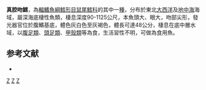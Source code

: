 {{Speciesbox 
| taxon = Coelorinchus caelorhincus
| image = Coelorinchus caelorhincus Sardinia.jpg
| status = DD
| status_system = iucn3.1
| trend = unknow
| authority = [[Risso|Risso]], 1810
| synonyms = *''Lepidoleprus caelorhincus '',Risso, 1810 
*''Coelorinchus coelorhincus '',Risso, 1810 
*''Caelorhynchus caelorhynchus '',Risso, 1810 
*''Caelorinchus caelorhincus '',Risso, 1810 
*''Caelorinchus caelorhincus caelorhincus '',Risso, 1810 
*''Caelorinchus caelorinchus caelorinchus '',Risso, 1810 
}}
'''真腔吻鱈'''，為[[輻鰭魚綱|輻鰭魚綱]][[鱈形目|鱈形目]][[鼠尾鱈科|鼠尾鱈科]]的其中一[[種|種]]，分布於東北[[大西洋|大西洋]]及[[地中海|地中海]]海域，屬深海底棲性魚類，棲息深度90-1125公尺，本魚頭大、眼大，吻部尖形，發光器官位於腹鰭基底，體色灰白色至灰褐色，體長可達48公分，棲息在底中層水域，以[[腹足類|腹足類]]、[[頭足類|頭足類]]、[[甲殼類|甲殼類]]等為食，生活習性不明，可做為食用魚。

==参考文献==
*{{FishBase_species|genus=Coelorinchus|species=caelorhincus |year=2015|month=11}}

{{Taxonbar|from=Q960513}}

[[Category:IUCN红色名录数据缺乏物种|Z]]
[[Category:食用魚|Z]]
[[Category:腔吻鱈屬|Z]]